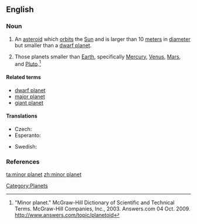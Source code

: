 ==English==
{{wikipedia}}

===Noun===
{{en-noun|sg=[[minor]] [[planet]]}}

# {{astronomy}} An [[asteroid]] which [[orbit]]s the [[Sun]] and is larger than 10 [[meter]]s in [[diameter]] but smaller than a [[dwarf planet]].
# {{astronomy}} Those planets smaller than [[Earth]], specifically [[Mercury]], [[Venus]], [[Mars]], and [[Pluto]].<ref>"Minor planet." McGraw-Hill Dictionary of Scientific and Technical Terms. McGraw-Hill Companies, Inc., 2003. Answers.com 04 Oct. 2009. http://www.answers.com/topic/planetoid</ref>

====Related terms====
* [[dwarf planet]]
* [[major planet]]
* [[giant planet]]

====Translations====
{{trans-top|celestial body}}
* Czech: {{t-|cs|planetka|f}}
* Esperanto: {{t-|eo|planedeto|xs=Esperanto}}
{{trans-mid}}
* Swedish: {{t-|sv|småplanet|c}}
{{trans-bottom}}

===References===
<references/>

[[Category:Planets]]

[[ta:minor planet]]
[[zh:minor planet]]